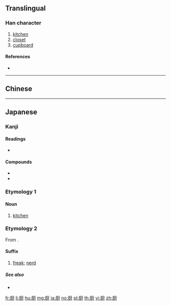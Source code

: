 {{character info/new}}
{{also|廚}}
==Translingual==

===Han character===
{{Han char|rn=27|rad=厂|as=10|sn=12|four=|canj=MMTI|ids=⿸厂⿰豆寸}}

# [[kitchen]]
# [[closet]]
# [[cupboard]]

====References====
* {{Han ref|kx=0162.371|dkj=03005|dj=0370.160|hdz=10075.240|uh=53A8|ud=21416}}

----

==Chinese==
{{zh-see|廚}}

----

==Japanese==

===Kanji===
{{ja-kanji|grade=|rs=厂10}}

====Readings====
* {{ja-readings|goon=[[ず]] (zu), [[じゅう]] (jū)|kanon=[[ちゅう]] (chū)|kun=[[くりや]] (kuriya), [[ひつ]] (hitsu), [[ぬし]] (nushi)}}

====Compounds====
* {{ja-r|厨房|ちゅうぼう}}
* {{ja-r|厨子|ずし}}

===Etymology 1===
{{ja-kanjitab|くりや|yomi=k}}

{{rfe|ja}}

====Noun====
{{ja-noun|くりや}}

# [[kitchen]]

===Etymology 2===
{{ja-kanjitab|ちゅう|yomi=o}}

From {{etyl|zhx|ja}}.

{{etystub|lang=ja}}

====Suffix====
{{ja-pos|suffix|ちゅう}}

# {{lb|ja|internet slang}} [[freak]]; [[nerd]]
#: {{ja-usex|ニコ'''厨'''|ニコ-'''ちゅう'''|{{w|Niconico}} addict}}

=====See also=====
* {{ja-r|廃|はい}}

[[fr:厨]]
[[li:厨]]
[[hu:厨]]
[[mg:厨]]
[[ja:厨]]
[[no:厨]]
[[pl:厨]]
[[th:厨]]
[[vi:厨]]
[[zh:厨]]